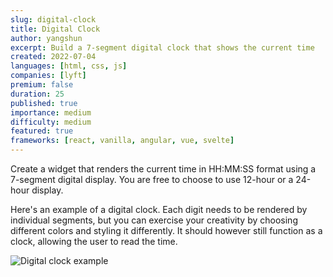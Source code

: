 ```yaml
---
slug: digital-clock
title: Digital Clock
author: yangshun
excerpt: Build a 7-segment digital clock that shows the current time
created: 2022-07-04
languages: [html, css, js]
companies: [lyft]
premium: false
duration: 25
published: true
importance: medium
difficulty: medium
featured: true
frameworks: [react, vanilla, angular, vue, svelte]
---
```


Create a widget that renders the current time in HH:MM:SS format using a 7-segment digital display. You are free to choose to use 12-hour or a 24-hour display.

Here's an example of a digital clock. Each digit needs to be rendered by individual segments, but you can exercise your creativity by choosing different colors and styling it differently. It should however still function as a clock, allowing the user to read the time.

![Digital clock example](/img/questions/digital-clock/digital-clock-example.jpg)
